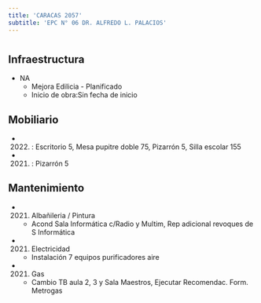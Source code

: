 ```yaml
---
title: 'CARACAS 2057'
subtitle: 'EPC N° 06 DR. ALFREDO L. PALACIOS'
---
```


#
## Infraestructura

* NA 
    + Mejora Edilicia - Planificado 
    + Inicio de obra:Sin fecha de inicio 



## Mobiliario

*  (2022) : Escritorio 5, Mesa pupitre doble 75, Pizarrón 5, Silla escolar 155 

*  (2021) : Pizarrón 5 





## Mantenimiento

*  (2021) Albañileria / Pintura 
    + Acond Sala Informática c/Radio y Multim, Rep adicional revoques de S Informática

*  (2021) Electricidad 
    + Instalación 7 equipos purificadores aire

*  (2021) Gas 
    + Cambio TB aula 2, 3 y Sala Maestros, Ejecutar Recomendac. Form. Metrogas






